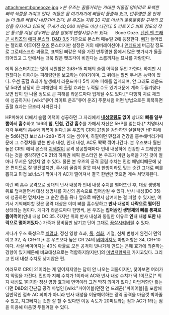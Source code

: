 attachment:boneooze.jpg
>''본 우즈는 꿈틀거리는 거대한 이물질 덩어리로 표백한 뼈의 색깔을 가지고 있다. 이들은 몸 여기저기에 뼈들이 돌출해 있고, 반투명한 몸 안에는 더 많은 뼈들이 내장되어 있다. 본 우즈는 지름 30 피트 이상의 울퉁불퉁한 구체의 모양을 유지하고 있으며, 무게가 40,000 파운드 이상 나간다. 5 피트 X 5 피트 정도의 작은 통로를 지날 경우에는 몸을 알맞게 변형시킬수도 있다.''
　
Bone Ooze. [[던전 앤 드래곤 시리즈]]의 [[에픽 몬스터]]. [[D&D 3.5]] 기준으로 몬스터 매뉴얼 2에 등장한다. [[뼈]]가 들어있는 젤리로 이루어진 [[우즈]] 몬스터지만 설정은 거의 애버레이션이나 [[언데드]]에 버금갈 정도로 그로테스크한 괴물로, 표백된 뼈같은 색을 가진 반투명한 몸에서 많은 뼛가시가 돌출되어있고 그 안에서는 더욱 많은 뼛조각이 비친다는 소름끼치는 묘사를 자랑한다.

에픽 몬스터치고는 많이 시원찮은 2d8+15 피해의 슬램 어택을 두번 가한다. 하지만 시원찮다는 이야기는 피해량만을 보고하는 이야기이며, 그 뒤에는 훨씬 무서운 능력이 있다. 우선 출혈 효과가 발생해서 라운드마다 5씩 지속 피해를 입게되며, 안 그래도 라운드당 5라면 상당히 큰 피해인데 이 출혈 효과는 누적될 수도 있기때문에 계속 두들겨맞다보면 답이 안 나올 정도로 큰 피해를 라운드마다 입게될 수도 있다.[* 다행히 치료 체크에 성공하거나 [wiki:"큐어 라이트 운즈"큐어 운즈] 주문처럼 어떤 방법으로든 회복하면 출혈 효과는 모조리 사라진다.]

HP피해에 더해서 슬램 어택이 성공하면 그 자리에서 '''[[내성굴림]]도 없이''' 상대의 '''뼈를 일부 뽑아서 흡수'''하고 1d6의 '''힘, 민첩, 건강 흡수'''를 가해서 자신은 5HP를 얻는다.[* 치명타시 각각 두배의 흡수와 회복이 된다.] 본 우즈의 CR이 21임을 감안하면 실질적인 HP 피해는 5d6(건강 보너스)+2d8+15가 되는 셈이며, 하필이면 민첩과 건강을 흡수해버리기때문에 그 수정치를 받는 반사 내성, 인내 내성, AC도 쫙쫙 깎여나간다. 본 우즈보다 훨씬 높은 CR의 에픽 몬스터 [[지젝칼]]이 공격 성공할때마다 인내 내성하에 건강만 4 드레인한다는 것을 생각하면 CR 21의 하위권 에픽 몬스터인 본 우즈가 이런 능력을 가진 것이 얼마나 무서운 일인지 알 수 있다. 물론 본 우즈의 공격 굴림 수치는 민첩 패널티때문에 낮은 편이므로 잘 맞진않지만, 주사위 굴림이 잘못 떠서 한방이라도 맞는 순간 그대로 뼈를 뽑히고 민첩 보너스가 깎여나가 AC가 떨어져서 결국 한번만 맞으면 계속 쳐맞게된다.

이런 뼈 흡수 공격으로 상대의 반사 내성과 인내 내성 수치를 떨어뜨린 후, 대상 생명체 위로 덮쳐들면서 대상 생명체를 자신의 몸속으로 집어삼킬 수 있다. 반사 내성(DC 35)에 성공하면 덮쳐지는 그 순간 몸을 뒤나 옆으로 빼면서 삼켜지는 걸 피할 수 있지만, 여기서 기억해야할 것은 공격 대상은 이미 뼈를 흡수당하고 '''반사 내성이 나락으로 떨어진''' 상태라는 점이다. 게다가 라운드마다 한명씩, 본 우즈는 '''집어삼킨 생명체의 뼈를 통째로 뽑아먹어'''(인내 내성 DC 35. 하지만 위의 반사 내성과 동일한 이유로 '''인내 내성 또한 나락으로 떨어져있다.''') 가죽과 장비품만 남기고 단어 그대로 [[끔살]]시켜버릴 수 있다.

게다가 우즈 특성으로 [[치명타]], 정신 영향 효과, [[독]], [[석화]], 기절, 신체 변형에 완전히 면역이고 32, 즉 CR+11[* 본 우즈보다 높은 CR 24의 [[버미어지]]도 마법저항은 34, CR+10이다. 사실 버미어지는 40% 확률로 모든 공격이 빗나가게 만드는 은폐 효과에 의존하는 경향이 있기때문에 비교대상으로는 적합하지않지만.]의 [[마법저항]]까지 가지고있다. 그리고 인내 내성 수치도 낮지않은 편.

여러모로 CR이 21이라는 게 믿어지지않는 답이 안 나오는 괴물이지만, 찾아보면 여러가지 약점을 가진다. 민첩과 지혜 수치가 1이라서 AC와 반사 내성 수치가 딱 1이므로[* 의지 내성도 1이지만 정신 영향 효과에 면역이라 그건 딱히 의미가 없다.] 마법저항만 뚫는다면 D&D의 간판급 공격 마법인 [wiki:"파이어볼(던전 앤 드래곤)"파이어볼]을 포함해 일반적인 접촉 AC 회피가 아니라 반사 내성을 이용해야하는 광역 공격을 마음껏 박아줄 수 있고, 치고빠지는 것만 잘 할 수 있다면 이동 속도가 20피트라는 점과 AC가 1라는 점을 이용해 마음껏 두들겨팰 수 있다.
